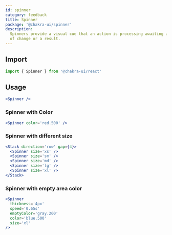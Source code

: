 ```yaml
---
id: spinner
category: feedback
title: Spinner
package: '@chakra-ui/spinner'
description:
  Spinners provide a visual cue that an action is processing awaiting a course
  of change or a result.
---
```


## Import

```js
import { Spinner } from '@chakra-ui/react'
```

## Usage

```jsx
<Spinner />
```

### Spinner with Color

```jsx
<Spinner color='red.500' />
```

### Spinner with different size

```jsx
<Stack direction='row' gap={4}>
  <Spinner size='xs' />
  <Spinner size='sm' />
  <Spinner size='md' />
  <Spinner size='lg' />
  <Spinner size='xl' />
</Stack>
```

### Spinner with empty area color

```jsx
<Spinner
  thickness='4px'
  speed='0.65s'
  emptyColor='gray.200'
  color='blue.500'
  size='xl'
/>
```

